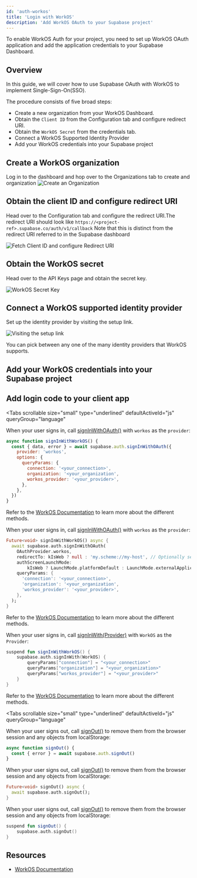 ```yaml
---
id: 'auth-workos'
title: 'Login with WorkOS'
description: 'Add WorkOS OAuth to your Supabase project'
---
```


To enable WorkOS Auth for your project, you need to set up WorkOS OAuth application and add the application credentials to your Supabase Dashboard.

## Overview

In this guide, we will cover how to use Supabase OAuth with WorkOS to implement Single-Sign-On(SSO).

The procedure consists of five broad steps:

- Create a new organization from your WorkOS Dashboard.
- Obtain the `Client ID` from the Configuration tab and configure redirect URI.
- Obtain the `WorkOS Secret` from the credentials tab.
- Connect a WorkOS Supported Identity Provider
- Add your WorkOS credentials into your Supabase project

## Create a WorkOS organization

Log in to the dashboard and hop over to the Organizations tab to create and organization
![Create an Organization](/docs/img/guides/auth-workos/workos-create-organization.png)

## Obtain the client ID and configure redirect URI

Head over to the Configuration tab and configure the redirect URI.The redirect URI should look like `https://<project-ref>.supabase.co/auth/v1/callback`
Note that this is distinct from the redirect URI referred to in the Supabase dashboard

![Fetch Client ID and configure Redirect URI](/docs/img/guides/auth-workos/workos-clientid-redirect-uri.png)

## Obtain the WorkOS secret

Head over to the API Keys page and obtain the secret key.

![WorkOS Secret Key](/docs/img/guides/auth-workos/workos-secret-key.png)

## Connect a WorkOS supported identity provider

Set up the identity provider by visiting the setup link.

![Visiting the setup link](/docs/img/guides/auth-workos/workos-setup-identity-provider.png)

You can pick between any one of the many identity providers that WorkOS supports.

## Add your WorkOS credentials into your Supabase project

<SocialProviderSettingsSupabase provider="WorkOS" />

## Add login code to your client app

<Tabs
  scrollable
  size="small"
  type="underlined"
  defaultActiveId="js"
  queryGroup="language"
>
<TabPanel id="js" label="JavaScript">

<CreateClientSnippet />

When your user signs in, call [signInWithOAuth()](/docs/reference/javascript/auth-signinwithoauth) with `workos` as the `provider`:

```js
async function signInWithWorkOS() {
  const { data, error } = await supabase.auth.signInWithOAuth({
    provider: 'workos',
    options: {
      queryParams: {
        connection: '<your_connection>',
        organization: '<your_organization',
        workos_provider: '<your_provider>',
      },
    },
  })
}
```

Refer to the [WorkOS Documentation](https://workos.com/docs/reference/sso/authorize/) to learn more about the different methods.

</TabPanel>
<TabPanel id="flutter" label="Flutter">

When your user signs in, call [signInWithOAuth()](/docs/reference/dart/auth-signinwithoauth) with `workos` as the `provider`:

```dart
Future<void> signInWithWorkOS() async {
  await supabase.auth.signInWithOAuth(
    OAuthProvider.workos,
    redirectTo: kIsWeb ? null : 'my.scheme://my-host', // Optionally set the redirect link to bring back the user via deeplink.
    authScreenLaunchMode:
        kIsWeb ? LaunchMode.platformDefault : LaunchMode.externalApplication, // Launch the auth screen in a new webview on mobile.
    queryParams: {
      'connection': '<your_connection>',
      'organization': '<your_organization',
      'workos_provider': '<your_provider>',
    },
  );
}
```

Refer to the [WorkOS Documentation](https://workos.com/docs/reference/sso/authorize/) to learn more about the different methods.

</TabPanel>
<TabPanel id="kotlin" label="Kotlin">

When your user signs in, call [signInWith(Provider)](/docs/reference/kotlin/auth-signinwithoauth) with `WorkOS` as the `Provider`:

```kotlin
suspend fun signInWithWorkOS() {
	supabase.auth.signInWith(WorkOS) {
		queryParams["connection"] = "<your_connection>"
		queryParams["organization"] = "<your_organization>"
		queryParams["workos_provider"] = "<your_provider>"
	}
}
```

Refer to the [WorkOS Documentation](https://workos.com/docs/reference/sso/authorize/) to learn more about the different methods.

</TabPanel>
</Tabs>

<OAuthPkceFlow />

<Tabs
  scrollable
  size="small"
  type="underlined"
  defaultActiveId="js"
  queryGroup="language"
>
<TabPanel id="js" label="JavaScript">

When your user signs out, call [signOut()](/docs/reference/javascript/auth-signout) to remove them from the browser session and any objects from localStorage:

```js
async function signOut() {
  const { error } = await supabase.auth.signOut()
}
```

</TabPanel>
<TabPanel id="flutter" label="Flutter">

When your user signs out, call [signOut()](/docs/reference/dart/auth-signout) to remove them from the browser session and any objects from localStorage:

```dart
Future<void> signOut() async {
  await supabase.auth.signOut();
}
```

</TabPanel>
<TabPanel id="kotlin" label="Kotlin">

When your user signs out, call [signOut()](/docs/reference/kotlin/auth-signout) to remove them from the browser session and any objects from localStorage:

```kotlin
suspend fun signOut() {
	supabase.auth.signOut()
}
```

</TabPanel>
</Tabs>

## Resources

- [WorkOS Documentation](https://workos.com/docs/sso/guide)
